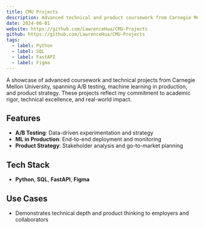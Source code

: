 ```yaml
---
title: CMU Projects
description: Advanced technical and product coursework from Carnegie Mellon University.
date: 2024-06-01
website: https://github.com/LawrenceHua/CMU-Projects
github: https://github.com/LawrenceHua/CMU-Projects
tags:
  - label: Python
  - label: SQL
  - label: FastAPI
  - label: Figma
---
```


A showcase of advanced coursework and technical projects from Carnegie Mellon University, spanning A/B testing, machine learning in production, and product strategy. These projects reflect my commitment to academic rigor, technical excellence, and real-world impact.

## Features

- **A/B Testing**: Data-driven experimentation and strategy
- **ML in Production**: End-to-end deployment and monitoring
- **Product Strategy**: Stakeholder analysis and go-to-market planning

## Tech Stack

- **Python**, **SQL**, **FastAPI**, **Figma**

## Use Cases

- Demonstrates technical depth and product thinking to employers and collaborators
